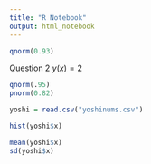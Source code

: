 ```yaml
---
title: "R Notebook"
output: html_notebook
---
```


```r
qnorm(0.93)
```
Question 2 $y(x) = 2$
```r
qnorm(.95)
pnorm(0.82)
```
```r
yoshi = read.csv("yoshinums.csv")
```

```r
hist(yoshi$x)
```
```r
mean(yoshi$x)
sd(yoshi$x)
```


